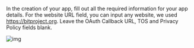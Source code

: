 <!--title={Create your Twitter app}-->

In the creation of your app, fill out all the required information for your app details. For the website URL field, you can input any website, we used https://bitproject.org.  Leave the OAuth Callback URL, TOS and Privacy Policy fields blank.

![img](https://lh6.googleusercontent.com/wCWo0frQNm2aPD3Fv30kMC90DQDk880eGb1KTGrL5I7dOjis95GoVBI2zJJ3tacIz-0ux9HFpgAYeB4Ym_LC2OAPabCMRzGeiRtnVRUbKAqn_PdGyMLunDhZCo_h-4XIysnYivjUwnI)

